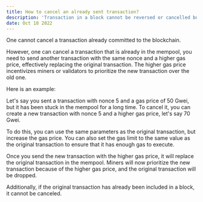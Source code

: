 ```yaml
---
title: How to cancel an already sent transaction?
description: 'Transaction in a block cannot be reversed or cancelled but only if its not committed yet'
date: Oct 18 2022
---
```


One cannot cancel a transaction already committed to the blockchain.

However, one can cancel a transaction that is already in the mempool, you need to send another transaction with the same nonce and a higher gas price, effectively replacing the original transaction.
The higher gas price incentivizes miners or validators to prioritize the new transaction over the old one.

Here is an example:

Let's say you sent a transaction with nonce 5 and a gas price of 50 Gwei, but it has been stuck in the mempool for a long time. To cancel it, you can create a new transaction with nonce 5 and a higher gas price, let's say 70 Gwei.

To do this, you can use the same parameters as the original transaction, but increase the gas price. You can also set the gas limit to the same value as the original transaction to ensure that it has enough gas to execute.

Once you send the new transaction with the higher gas price, it will replace the original transaction in the mempool. Miners will now prioritize the new transaction because of the higher gas price, and the original transaction will be dropped.

Additionally, if the original transaction has already been included in a block, it cannot be canceled.
